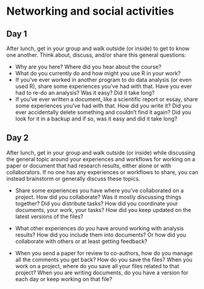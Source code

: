 # Networking and social activities

## Day 1 {#social-day-1 .unnumbered}

After lunch, get in your group and walk outside (or inside) to get to
know one another. Think about, discuss, and/or share this general
questions:

-   Why are you here? Where did you hear about the course?
-   What do you currently do and how might you use R in your work?
-   If you've ever worked in another program to do data analysis (or
    even used R), share some experiences you've had with that. Have you
    ever had to re-do an analysis? Was it easy? Did it take long?
-   If you've ever written a document, like a scientific report or
    essay, share some experiences you've had with that. How did you
    write it? Did you ever accidentally delete something and couldn't
    find it again? Did you look for it in a backup and if so, was it
    easy and did it take long?

## Day 2 {#social-day-2 .unnumbered}

After lunch, get in your group and walk outside (or inside) while
discussing the general topic around your experiences and workflows for
working on a paper or document that had research results, either alone
or with collaborators. If no one has any experiences or workflows to
share, you can instead brainstorm or generally discuss these topics.

-   Share some experiences you have where you've collaborated on a
    project. How did you collaborate? Was it mostly discussing things
    together? Did you distribute tasks? How did you coordinate your
    documents, your work, your tasks? How did you keep updated on the
    latest versions of the files?

-   What other experiences do you have around working with analysis
    results? How did you include them into documents? Or how did you
    collaborate with others or at least getting feedback?

-   When you send a paper for review to co-authors, how do you manage
    all the comments you get back? How do you save the files? When you
    work on a project, where do you save all your files related to that
    project? When you are writing documents, do you have a version for
    each day or keep working on that file?
